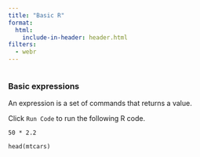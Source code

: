 ```yaml
---
title: "Basic R"
format:
  html:
    include-in-header: header.html
filters:
  - webr
---
```


<html>
<script type="module">

//import('https://webr.r-wasm.org/latest/webr.mjs').then(
//    async ({ WebR }) => {
//        globalThis.webR = new WebR({
//            SW_URL: "https://bluegreen-labs.github.io/R_book_template/"
//        });
//        await globalThis.webR.init();
//        globalThis.webRCodeShelter = await new globalThis.webR.Shelter();
//        await globalThis.webR.installPackages(['ggplot2'])
//  }
//);
//import { WebR } from 'https://webr.r-wasm.org/latest/webr.mjs';  
//globalThis.webR = new WebR({
//            SW_URL: "https://bluegreen-labs.github.io/R_book_template/"
//});
//globalThis.webR = new WebR();
//await globalThis.webR.init(); 
//globalThis.webRCodeShelter = await new globalThis.webR.Shelter();
//await globalThis.webR.installPackages(['ggplot2'])

</script>
</html>

```r
```

### Basic expressions

An expression is a set of commands that returns a value.

Click `Run Code` to run the following R code.

```webr
50 * 2.2
```

```webr
head(mtcars)
```
